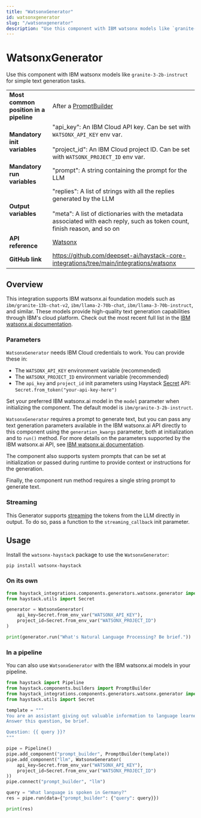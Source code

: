 ```yaml
---
title: "WatsonxGenerator"
id: watsonxgenerator
slug: "/watsonxgenerator"
description: "Use this component with IBM watsonx models like `granite-3-2b-instruct` for simple text generation tasks."
---
```


# WatsonxGenerator

Use this component with IBM watsonx models like `granite-3-2b-instruct` for simple text generation tasks.

|  |  |
| --- | --- |
| **Most common position in a pipeline** | After a [PromptBuilder](/docs/pipeline-components/builders/promptbuilder.mdx) |
| **Mandatory init variables** | "api_key": An IBM Cloud API key. Can be set with `WATSONX_API_KEY` env var.  <br /> <br />"project_id": An IBM Cloud project ID. Can be set with `WATSONX_PROJECT_ID` env var. |
| **Mandatory run variables** | "prompt": A string containing the prompt for the LLM |
| **Output variables** | "replies": A list of strings with all the replies generated by the LLM  <br /> <br />"meta": A list of dictionaries with the metadata associated with each reply, such as token count, finish reason, and so on |
| **API reference** | [Watsonx](/reference/integrations-watsonx) |
| **GitHub link** | https://github.com/deepset-ai/haystack-core-integrations/tree/main/integrations/watsonx |

## Overview

This integration supports IBM watsonx.ai foundation models such as `ibm/granite-13b-chat-v2`, `ibm/llama-2-70b-chat`, `ibm/llama-3-70b-instruct`, and similar. These models provide high-quality text generation capabilities through IBM's cloud platform. Check out the most recent full list in the [IBM watsonx.ai documentation](https://dataplatform.cloud.ibm.com/docs/content/wsj/analyze-data/fm-models-ibm.html?context=wx).

### Parameters

`WatsonxGenerator` needs IBM Cloud credentials to work. You can provide these in:

- The `WATSONX_API_KEY` environment variable (recommended)
- The `WATSONX_PROJECT_ID` environment variable (recommended)
- The `api_key` and `project_id` init parameters using Haystack [Secret](../../concepts/secret-management.mdx) API: `Secret.from_token("your-api-key-here")`

Set your preferred IBM watsonx.ai model in the `model` parameter when initializing the component. The default model is `ibm/granite-3-2b-instruct`.

`WatsonxGenerator` requires a prompt to generate text, but you can pass any text generation parameters available in the IBM watsonx.ai API directly to this component using the `generation_kwargs` parameter, both at initialization and to `run()` method. For more details on the parameters supported by the IBM watsonx.ai API, see [IBM watsonx.ai documentation](https://cloud.ibm.com/apidocs/watsonx-ai).

The component also supports system prompts that can be set at initialization or passed during runtime to provide context or instructions for the generation.

Finally, the component run method requires a single string prompt to generate text.

### Streaming

This Generator supports [streaming](guides-to-generators/choosing-the-right-generator.mdx#streaming-support) the tokens from the LLM directly in output. To do so, pass a function to the `streaming_callback` init parameter.

## Usage

Install the `watsonx-haystack` package to use the `WatsonxGenerator`:

```shell
pip install watsonx-haystack
```

### On its own

```python
from haystack_integrations.components.generators.watsonx.generator import WatsonxGenerator
from haystack.utils import Secret

generator = WatsonxGenerator(
    api_key=Secret.from_env_var("WATSONX_API_KEY"),
    project_id=Secret.from_env_var("WATSONX_PROJECT_ID")
)

print(generator.run("What's Natural Language Processing? Be brief."))
```

### In a pipeline

You can also use `WatsonxGenerator` with the IBM watsonx.ai models in your pipeline.

```python
from haystack import Pipeline
from haystack.components.builders import PromptBuilder
from haystack_integrations.components.generators.watsonx.generator import WatsonxGenerator
from haystack.utils import Secret

template = """
You are an assistant giving out valuable information to language learners.
Answer this question, be brief.

Question: {{ query }}?
"""

pipe = Pipeline()
pipe.add_component("prompt_builder", PromptBuilder(template))
pipe.add_component("llm", WatsonxGenerator(
    api_key=Secret.from_env_var("WATSONX_API_KEY"),
    project_id=Secret.from_env_var("WATSONX_PROJECT_ID")
))
pipe.connect("prompt_builder", "llm")

query = "What language is spoken in Germany?"
res = pipe.run(data={"prompt_builder": {"query": query}})

print(res)
```
